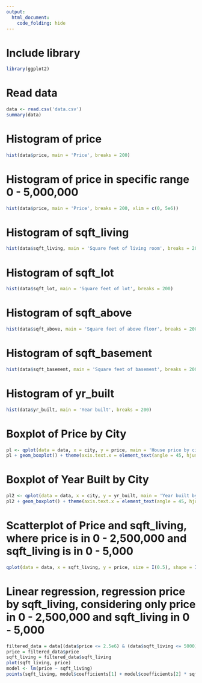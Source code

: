 ```yaml
---
output: 
  html_document:
    code_folding: hide
---
```


# **Include library**
```r
library(ggplot2)
```

# **Read data**
```r
data <- read.csv('data.csv')
summary(data)
```

# **Histogram of price**
```r
hist(data$price, main = 'Price', breaks = 200)
```

# **Histogram of price in specific range 0 - 5,000,000**
```r
hist(data$price, main = 'Price', breaks = 200, xlim = c(0, 5e6))
```

# **Histogram of sqft_living**
```r
hist(data$sqft_living, main = 'Square feet of living room', breaks = 200)
```

# **Histogram of sqft_lot**
```r
hist(data$sqft_lot, main = 'Square feet of lot', breaks = 200)
```

# **Histogram of sqft_above**
```r
hist(data$sqft_above, main = 'Square feet of above floor', breaks = 200)
```

# **Histogram of sqft_basement**
```r
hist(data$sqft_basement, main = 'Square feet of basement', breaks = 200)
```

# **Histogram of yr_built**
```r
hist(data$yr_built, main = 'Year built', breaks = 200)
```

# **Boxplot of Price by City**
```r
pl <- qplot(data = data, x = city, y = price, main = 'House price by city', size = I(0.5), shape = I(15))
pl + geom_boxplot() + theme(axis.text.x = element_text(angle = 45, hjust = 1))
```

# **Boxplot of Year Built by City**
```r
pl2 <- qplot(data = data, x = city, y = yr_built, main = 'Year built by city', size = I(0.5), shape = I(15))
pl2 + geom_boxplot() + theme(axis.text.x = element_text(angle = 45, hjust = 1))
```

# **Scatterplot of Price and sqft_living, where price is in 0 - 2,500,000 and sqft_living is in 0 - 5,000**
```r
qplot(data = data, x = sqft_living, y = price, size = I(0.5), shape = I(15), main = 'Scatter plot of Price and square feet of living room', ylim = c(0, 2.5e6), xlim = c(0, 5000))
```

# **Linear regression, regression price by sqft_living, considering only price in 0 - 2,500,000 and sqft_living in 0 - 5,000**
```r
filtered_data = data[(data$price <= 2.5e6) & (data$sqft_living <= 5000),]
price = filtered_data$price
sqft_living = filtered_data$sqft_living
plot(sqft_living, price)
model <- lm(price ~ sqft_living)
points(sqft_living, model$coefficients[1] + model$coefficients[2] * sqft_living, type = 'l', col = 4)
```